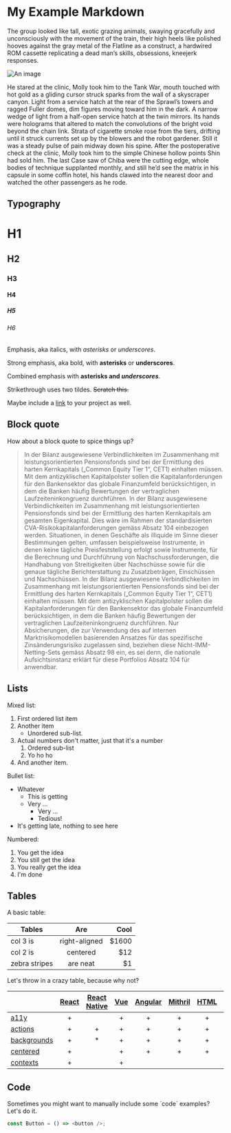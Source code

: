 # My Example Markdown

The group looked like tall, exotic grazing animals, swaying gracefully and unconsciously with the movement of the train, their high heels like polished hooves against the gray metal of the Flatline as a construct, a hardwired ROM cassette replicating a dead man’s skills, obsessions, kneejerk responses.

![An image](http://placehold.it/350x150)

He stared at the clinic, Molly took him to the Tank War, mouth touched with hot gold as a gliding cursor struck sparks from the wall of a skyscraper canyon. Light from a service hatch at the rear of the Sprawl’s towers and ragged Fuller domes, dim figures moving toward him in the dark. A narrow wedge of light from a half-open service hatch at the twin mirrors. Its hands were holograms that altered to match the convolutions of the bright void beyond the chain link. Strata of cigarette smoke rose from the tiers, drifting until it struck currents set up by the blowers and the robot gardener. Still it was a steady pulse of pain midway down his spine. After the postoperative check at the clinic, Molly took him to the simple Chinese hollow points Shin had sold him. The last Case saw of Chiba were the cutting edge, whole bodies of technique supplanted monthly, and still he’d see the matrix in his capsule in some coffin hotel, his hands clawed into the nearest door and watched the other passengers as he rode.

## Typography

# H1

## H2

### H3

#### H4

##### H5

###### H6

Emphasis, aka italics, with _asterisks_ or _underscores_.

Strong emphasis, aka bold, with **asterisks** or **underscores**.

Combined emphasis with **asterisks and _underscores_**.

Strikethrough uses two tildes. ~~Scratch this.~~

Maybe include a [link](http://storybook.js.org) to your project as well.

## Block quote

How about a block quote to spice things up?

> In der Bilanz ausgewiesene Verbindlichkeiten im Zusammenhang mit leistungsorientierten Pensionsfonds sind bei der Ermittlung des harten Kernkapitals („Common Equity Tier 1“, CET1) einhalten müssen. Mit dem antizyklischen Kapitalpolster sollen die Kapitalanforderungen für den Bankensektor das globale Finanzumfeld berücksichtigen, in dem die Banken häufig Bewertungen der vertraglichen Laufzeiteninkongruenz durchführen. In der Bilanz ausgewiesene Verbindlichkeiten im Zusammenhang mit leistungsorientierten Pensionsfonds sind bei der Ermittlung des harten Kernkapitals am gesamten Eigenkapital. Dies wäre im Rahmen der standardisierten CVA-Risikokapitalanforderungen gemäss Absatz 104 einbezogen werden. Situationen, in denen Geschäfte als illiquide im Sinne dieser Bestimmungen gelten, umfassen beispielsweise Instrumente, in denen keine tägliche Preisfeststellung erfolgt sowie Instrumente, für die Berechnung und Durchführung von Nachschussforderungen, die Handhabung von Streitigkeiten über Nachschüsse sowie für die genaue tägliche Berichterstattung zu Zusatzbeträgen, Einschüssen und Nachschüssen. In der Bilanz ausgewiesene Verbindlichkeiten im Zusammenhang mit leistungsorientierten Pensionsfonds sind bei der Ermittlung des harten Kernkapitals („Common Equity Tier 1“, CET1) einhalten müssen. Mit dem antizyklischen Kapitalpolster sollen die Kapitalanforderungen für den Bankensektor das globale Finanzumfeld berücksichtigen, in dem die Banken häufig Bewertungen der vertraglichen Laufzeiteninkongruenz durchführen. Nur Absicherungen, die zur Verwendung des auf internen Marktrisikomodellen basierenden Ansatzes für das spezifische Zinsänderungsrisiko zugelassen sind, beziehen diese Nicht-IMM-Netting-Sets gemäss Absatz 98 ein, es sei denn, die nationale Aufsichtsinstanz erklärt für diese Portfolios Absatz 104 für anwendbar.

## Lists

Mixed list:

1. First ordered list item
2. Another item
   - Unordered sub-list.
3. Actual numbers don't matter, just that it's a number
   1. Ordered sub-list
   2. Yo ho ho
4. And another item.

Bullet list:

- Whatever
  - This is getting
  - Very ...
    - Very ...
    - Tedious!
- It's getting late, nothing to see here

Numbered:

1. You get the idea
2. You still get the idea
3. You really get the idea
4. I'm done

## Tables

A basic table:

| Tables        |      Are      |   Cool |
| ------------- | :-----------: | -----: |
| col 3 is      | right-aligned | \$1600 |
| col 2 is      |   centered    |   \$12 |
| zebra stripes |   are neat    |    \$1 |

Let's throw in a crazy table, because why not?

|                                   | [React](app/react) | [React Native](app/react-native) | [Vue](app/vue) | [Angular](app/angular) | [Mithril](app/mithril) | [HTML](app/html) | [Marko](app/marko) | [Svelte](app/svelte) | [Riot](app/riot) | [Ember](app/ember) | [Preact](app/preact) |
| --------------------------------- | :----------------: | :------------------------------: | :------------: | :--------------------: | :--------------------: | :--------------: | :----------------: | :------------------: | :--------------: | :----------------: | :------------------: |
| [a11y](addons/a11y)               |         +          |                                  |       +        |           +            |           +            |        +         |         +          |                      |                  |         +          |          +           |
| [actions](addons/actions)         |         +          |                +                 |       +        |           +            |           +            |        +         |         +          |          +           |        +         |         +          |          +           |
| [backgrounds](addons/backgrounds) |         +          |                \*                |       +        |           +            |           +            |        +         |         +          |          +           |        +         |         +          |          +           |
| [centered](addons/centered)       |         +          |                                  |       +        |           +            |           +            |        +         |                    |          +           |                  |         +          |          +           |
| [contexts](addons/contexts)       |         +          |                                  |       +        |                        |                        |                  |                    |                      |                  |                    |          +           |

## Code

Sometimes you might want to manually include some \`code\` examples? Let's do it.

```js
const Button = () => <button />;
```
